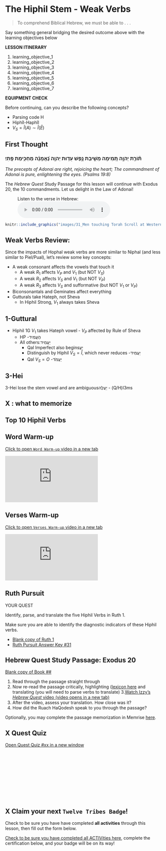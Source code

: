 # The Hiphil Stem - Weak Verbs {.H-w}


> To comprehend Biblical Hebrew, we must be able to . . . 

Say something general bridging the desired outcome above with the learning objectives below

::: {.box .map}
**LESSON ITINERARY**

1. learning_objective_1
1. learning_objective_2
1. learning_objective_3
1. learning_objective_4
1. learning_objective_5
1. learning_objective_6
1. learning_objective_7
:::

::: {.box .stop}
**EQUIPMENT CHECK**

Before continuing, can you describe the following concepts?

* Parsing code H
* Hiphîl-Haphîl
* $V_S = \hat I(A) \sim \hat I(\bar E)$
:::

## First Thought {-}

### <span class="he">תּ֘וֹרַ֤ת יְהוָ֣ה תְּ֭מִימָה מְשִׁ֣יבַת נָ֑פֶשׁ עֵד֥וּת יְהוָ֥ה נֶ֝אֱמָנָ֗ה מַחְכִּ֥ימַת פֶּֽתִי׃</span> {-}

*The precepts of Adonai are right, rejoicing the heart; The commandment of Adonai is pure, enlightening the eyes. (Psalms 19:8)*

The _Hebrew Quest_ Study Passage for this lesson will continue with Exodus 20, the 10 commandments. Let us delight in the Law of Adonai!

<figure>
    <figcaption>Listen to the verse in Hebrew:</figcaption>
    <audio
        controls controlsList="nodownload"
        src="./images/31-1.Psalms19.8.mp3">
            Your browser does not support the
            <code>audio</code> element.
    </audio>
</figure>




```r

knitr::include_graphics("images/31_Men touching Torah Scroll at Western Wall, tb092302203.jpg")
``` 



## Weak Verbs Review: 

Since the impacts of Hophal weak verbs are more similar to Niphal (and less similar to Piel/Pual), let's review some key concepts:

* A weak consonant affects the vowels that touch it
    * A weak $R_1$ affects $V_P$ and $V_1$ (but NOT $V_S$)
    * A weak $R_2$ affects $V_S$ and $V_1$ (but NOT $V_P$)
    * A weak $R_3$ affects $V_S$ and sufformative (but NOT $V_1$ or $V_P$)
* Biconsonantals and Geminates affect everything
* Gutturals take Hateph, not Sheva
    * In Hiphil Strong, $V_1$ always takes Sheva
    

## 1-Guttural

* Hiphil 1G $V_1$ takes Hateph vowel - $V_P$ affected by Rule of Sheva
    * HP -<span class="he">הֶעֱמִיד</span>
    * All others:<span class="he">יַעֲמִיד</span>
        * Qal Imperfect also begins<span class="he">יַעֲ</span>
        * Distinguish by Hiphil $V_S = \hat I$, which never reduces  -<span class="he">יַעֲמִיד</span>
        * Qal $V_S = O$ -<span class="he">יַעֲמֹד</span>


## 3-Hei

3-Hei lose the stem vowel and are ambiguous<span class="he">יַעֲלֶה</span> - (Q/H)I3ms



## X <stem>: what to memorize

## Top 10 Hiphil Verbs



## Word Warm-up {-}

[Click to open `Word Warm-up` video in a new tab](https://youtu.be/1R3dK5gr8pA){target="_blank"}


<div class="container">
<iframe class="responsive-iframe" src="https://youtube.com/embed/1R3dK5gr8pA" frameborder="0"></iframe>
</div>


## Verses Warm-up {-}

[Click to open `Verses Warm-up` video in a new tab](https://youtu.be/Y7p9lMZ79FY){target="_blank"}

<div class="container">
<iframe class="responsive-iframe" src="https://youtube.com/embed/Y7p9lMZ79FY" frameborder="0"></iframe>
</div>



## Ruth Pursuit {-}        

:::  {.box .map}
YOUR QUEST

Identify, parse, and translate the five Hiphil Verbs in Ruth 1.

Make sure you are able to identify the diagnostic indicators of these Hiphil verbs.

:::

* [Blank copy of Ruth 1](https://docs.google.com/document/d/1bcT1J-fcVmD1Zn5Jk2nj0560tEddcgtbYZLkwaVVuyE/copy){target="_blank"}
* [Ruth Pursuit Answer Key #31](./images/31_Ruth_Pursuit_KEY.pdf){target="_blank"}



## Hebrew Quest Study Passage: Exodus 20 {-}

[Blank copy of Book ##](https://docs.google.com/document/d/1GSOQ432ytSqqvBEBOU2jI55cAiVWqzW9nmC-HRGWJvs/copy){target="_blank"}


1. Read through the passage straight through
2. Now re-read the passage critically, highlighting ([lexicon here](https://holylanguage.com/resources-dictionaries.php){target="_blank"} and translating (you will need to parse verbs to translate)
3.[Watch Izzy's _Hebrew Quest_ video (video opens in a new tab)](https://holylanguage.com/lesson-34.php){target="_blank"}
4. After the video, assess your translation.  How close was it?
5. How did the Ruach HaQodesh speak to you through the passage?

Optionally, you may complete the passage memorization in Memrise [here](https://app.memrise.com/course/5406435/hebrew-quest-lessons-1-to-40/34/garden/learn/?source_element=level_details_session&source_screen=level_details){target="_blank}.

## X Quest Quiz {-}

[Open Quest Quiz #xx in a new window](){target="_blank"}

<div class="containerLtr">
<iframe class="responsive-iframe" src="" frameborder="0"></iframe>
</div>

## X Claim your next `Twelve Tribes Badge`! {-}

Check to be sure you have have completed **all activities** through this lesson, then fill out the form below.

[Check to be sure you have completed all ACTIVities here](){target="_blank"}, complete the certification below, and your badge will be on its way!

<div class="containerLtr">
<iframe class="responsive-iframe" src="" frameborder="0"></iframe>
</div>

